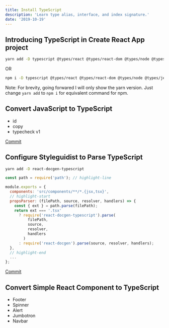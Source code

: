 ```yaml
---
title: Install TypeScript
description: 'Learn type alias, interface, and index signature.'
date: '2019-10-19'
---
```


## Introducing TypeScript in Create React App project

```bash
yarn add -D typescript @types/react @types/react-dom @types/node @types/jest
```

OR

```bash
npm i -D typescript @types/react @types/react-dom @types/node @types/jest
```

Note: For brevity, going forwared I will only show the yarn version. Just change `yarn add` to `npm i` for equivalent command for npm.

## Convert JavaScript to TypeScript

- id
- copy
- typecheck v1

<aside>

[Commit](https://github.com/malcolm-kee/react-ecomm-site/commit/7da1014a393c6a457b340cb648b324d0053dfbd7)

</aside>

## Configure Styleguidist to Parse TypeScript

```bash
yarn add -D react-docgen-typescript
```

```js fileName=styleguide.config.js
const path = require('path'); // highlight-line

module.exports = {
  components: 'src/components/**/*.{jsx,tsx}',
  // highlight-start
  propsParser: (filePath, source, resolver, handlers) => {
    const { ext } = path.parse(filePath);
    return ext === '.tsx'
      ? require('react-docgen-typescript').parse(
          filePath,
          source,
          resolver,
          handlers
        )
      : require('react-docgen').parse(source, resolver, handlers);
  },
  // highlight-end
  ...
};
```

<aside>

[Commit](https://github.com/malcolm-kee/react-ecomm-site/commit/4fe8924eefa32d34cbae50701470e7398f77e933)

</aside>

## Convert Simple React Component to TypeScript

- Footer
- Spinner
- Alert
- Jumbotron
- Navbar
